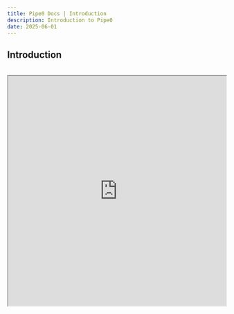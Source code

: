 ```yaml
---
title: Pipe0 Docs | Introduction
description: Introduction to Pipe0
date: 2025-06-01
---
```


## Introduction
<br />

<iframe
width="100%"
height="530"
src="https://youtube.com/embed/k9g7Tpcawu0"
allow="accelerometer; autoplay; clipboard-write; encrypted-media; gyroscope; picture-in-picture"
allowFullScreen
/>

[Pipe0](https://pipe0.com) is a framework for data enrichment. It replaces providers 
like Zoominfo, Prospeo, or Findymail with a more flexible API.

Aside from finding information like email addresses, phone numbers, and LinkedIn profiles
(s. <AppLink linkType="pipeCatalog">pipe catalog</AppLink> for a full list),
you can use Pipe0 to express conditions, perform actions, and generate insights with AI.

We took a lot of inspiration from [Clay](https://clay.com). We moved many of its features 
into a stateless, fast, and cost-effective API.

It's easy to underestimate the engineering challenge of building a robust data enrichment platform in-house.
Here are some things that you never have to worry about when using Pipe0:

⚡️ Enriching data in parallel with speed and accuracy<br />
🛑 Dealing with different provider rate limits<br />
🧼 Sanitizing & healing input data<br />
🖥️ Monitoring dozens of 3rd-party API integrations<br />
🌊 Building custom waterfalls <br />
💵 Managing credit balances with different providers <br />
🏗️ Run enrichment, scraping and AI infrastructure at low cost<br />
🍝 Spaghetti code<br />
💾 Caching <br />

## Use cases

🤖 Building sales technology applications like automated outreach, SDR, etc. <br />
🪄 AI Agents that need a flexible data source <br />
🧙🏻 Updating CRM or ATS data <br />
🧬 Enriching large datasets <br />


